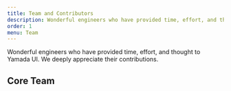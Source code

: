 ```yaml
---
title: Team and Contributors
description: Wonderful engineers who have provided time, effort, and thought to Yamada UI.
order: 1
menu: Team
---
```


Wonderful engineers who have provided time, effort, and thought to Yamada UI. We deeply appreciate their contributions.

## Core Team

<MemberContainer>
  <Member
    name="Hirotomo Yamada"
    src="https://avatars.githubusercontent.com/u/84060430?v=4"
    github="https://github.com/hirotomoyamada"
    twitter="https://twitter.com/hirotomoyamada"
    description="Developer of Yamada UI. Designer, design system and UI engineer."
  />
</MemberContainer>
